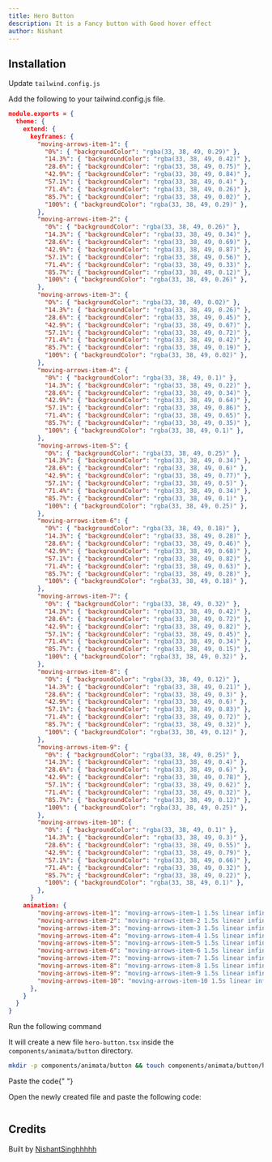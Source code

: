 ```yaml
---
title: Hero Button
description: It is a Fancy button with Good hover effect
author: Nishant
---
```


<ComponentPreview name="button-hero-button--docs" />

## Installation

<Steps>

<Step>Update `tailwind.config.js`</Step>

Add the following to your tailwind.config.js file.

```json
module.exports = {
  theme: {
    extend: {
      keyframes: {
        "moving-arrows-item-1": {
          "0%": { "backgroundColor": "rgba(33, 38, 49, 0.29)" },
          "14.3%": { "backgroundColor": "rgba(33, 38, 49, 0.42)" },
          "28.6%": { "backgroundColor": "rgba(33, 38, 49, 0.75)" },
          "42.9%": { "backgroundColor": "rgba(33, 38, 49, 0.84)" },
          "57.1%": { "backgroundColor": "rgba(33, 38, 49, 0.4)" },
          "71.4%": { "backgroundColor": "rgba(33, 38, 49, 0.26)" },
          "85.7%": { "backgroundColor": "rgba(33, 38, 49, 0.02)" },
          "100%": { "backgroundColor": "rgba(33, 38, 49, 0.29)" },
        },
        "moving-arrows-item-2": {
          "0%": { "backgroundColor": "rgba(33, 38, 49, 0.26)" },
          "14.3%": { "backgroundColor": "rgba(33, 38, 49, 0.34)" },
          "28.6%": { "backgroundColor": "rgba(33, 38, 49, 0.69)" },
          "42.9%": { "backgroundColor": "rgba(33, 38, 49, 0.87)" },
          "57.1%": { "backgroundColor": "rgba(33, 38, 49, 0.56)" },
          "71.4%": { "backgroundColor": "rgba(33, 38, 49, 0.33)" },
          "85.7%": { "backgroundColor": "rgba(33, 38, 49, 0.12)" },
          "100%": { "backgroundColor": "rgba(33, 38, 49, 0.26)" },
        },
        "moving-arrows-item-3": {
          "0%": { "backgroundColor": "rgba(33, 38, 49, 0.02)" },
          "14.3%": { "backgroundColor": "rgba(33, 38, 49, 0.26)" },
          "28.6%": { "backgroundColor": "rgba(33, 38, 49, 0.45)" },
          "42.9%": { "backgroundColor": "rgba(33, 38, 49, 0.67)" },
          "57.1%": { "backgroundColor": "rgba(33, 38, 49, 0.72)" },
          "71.4%": { "backgroundColor": "rgba(33, 38, 49, 0.42)" },
          "85.7%": { "backgroundColor": "rgba(33, 38, 49, 0.19)" },
          "100%": { "backgroundColor": "rgba(33, 38, 49, 0.02)" },
        },
        "moving-arrows-item-4": {
          "0%": { "backgroundColor": "rgba(33, 38, 49, 0.1)" },
          "14.3%": { "backgroundColor": "rgba(33, 38, 49, 0.22)" },
          "28.6%": { "backgroundColor": "rgba(33, 38, 49, 0.34)" },
          "42.9%": { "backgroundColor": "rgba(33, 38, 49, 0.64)" },
          "57.1%": { "backgroundColor": "rgba(33, 38, 49, 0.86)" },
          "71.4%": { "backgroundColor": "rgba(33, 38, 49, 0.65)" },
          "85.7%": { "backgroundColor": "rgba(33, 38, 49, 0.35)" },
          "100%": { "backgroundColor": "rgba(33, 38, 49, 0.1)" },
        },
        "moving-arrows-item-5": {
          "0%": { "backgroundColor": "rgba(33, 38, 49, 0.25)" },
          "14.3%": { "backgroundColor": "rgba(33, 38, 49, 0.34)" },
          "28.6%": { "backgroundColor": "rgba(33, 38, 49, 0.6)" },
          "42.9%": { "backgroundColor": "rgba(33, 38, 49, 0.77)" },
          "57.1%": { "backgroundColor": "rgba(33, 38, 49, 0.5)" },
          "71.4%": { "backgroundColor": "rgba(33, 38, 49, 0.34)" },
          "85.7%": { "backgroundColor": "rgba(33, 38, 49, 0.1)" },
          "100%": { "backgroundColor": "rgba(33, 38, 49, 0.25)" },
        },
        "moving-arrows-item-6": {
          "0%": { "backgroundColor": "rgba(33, 38, 49, 0.18)" },
          "14.3%": { "backgroundColor": "rgba(33, 38, 49, 0.28)" },
          "28.6%": { "backgroundColor": "rgba(33, 38, 49, 0.46)" },
          "42.9%": { "backgroundColor": "rgba(33, 38, 49, 0.68)" },
          "57.1%": { "backgroundColor": "rgba(33, 38, 49, 0.82)" },
          "71.4%": { "backgroundColor": "rgba(33, 38, 49, 0.63)" },
          "85.7%": { "backgroundColor": "rgba(33, 38, 49, 0.28)" },
          "100%": { "backgroundColor": "rgba(33, 38, 49, 0.18)" },
        },
        "moving-arrows-item-7": {
          "0%": { "backgroundColor": "rgba(33, 38, 49, 0.32)" },
          "14.3%": { "backgroundColor": "rgba(33, 38, 49, 0.42)" },
          "28.6%": { "backgroundColor": "rgba(33, 38, 49, 0.72)" },
          "42.9%": { "backgroundColor": "rgba(33, 38, 49, 0.82)" },
          "57.1%": { "backgroundColor": "rgba(33, 38, 49, 0.45)" },
          "71.4%": { "backgroundColor": "rgba(33, 38, 49, 0.34)" },
          "85.7%": { "backgroundColor": "rgba(33, 38, 49, 0.15)" },
          "100%": { "backgroundColor": "rgba(33, 38, 49, 0.32)" },
        },
        "moving-arrows-item-8": {
          "0%": { "backgroundColor": "rgba(33, 38, 49, 0.12)" },
          "14.3%": { "backgroundColor": "rgba(33, 38, 49, 0.21)" },
          "28.6%": { "backgroundColor": "rgba(33, 38, 49, 0.3)" },
          "42.9%": { "backgroundColor": "rgba(33, 38, 49, 0.6)" },
          "57.1%": { "backgroundColor": "rgba(33, 38, 49, 0.83)" },
          "71.4%": { "backgroundColor": "rgba(33, 38, 49, 0.72)" },
          "85.7%": { "backgroundColor": "rgba(33, 38, 49, 0.32)" },
          "100%": { "backgroundColor": "rgba(33, 38, 49, 0.12)" },
        },
        "moving-arrows-item-9": {
          "0%": { "backgroundColor": "rgba(33, 38, 49, 0.25)" },
          "14.3%": { "backgroundColor": "rgba(33, 38, 49, 0.4)" },
          "28.6%": { "backgroundColor": "rgba(33, 38, 49, 0.6)" },
          "42.9%": { "backgroundColor": "rgba(33, 38, 49, 0.78)" },
          "57.1%": { "backgroundColor": "rgba(33, 38, 49, 0.62)" },
          "71.4%": { "backgroundColor": "rgba(33, 38, 49, 0.32)" },
          "85.7%": { "backgroundColor": "rgba(33, 38, 49, 0.12)" },
          "100%": { "backgroundColor": "rgba(33, 38, 49, 0.25)" },
        },
        "moving-arrows-item-10": {
          "0%": { "backgroundColor": "rgba(33, 38, 49, 0.1)" },
          "14.3%": { "backgroundColor": "rgba(33, 38, 49, 0.3)" },
          "28.6%": { "backgroundColor": "rgba(33, 38, 49, 0.55)" },
          "42.9%": { "backgroundColor": "rgba(33, 38, 49, 0.79)" },
          "57.1%": { "backgroundColor": "rgba(33, 38, 49, 0.66)" },
          "71.4%": { "backgroundColor": "rgba(33, 38, 49, 0.32)" },
          "85.7%": { "backgroundColor": "rgba(33, 38, 49, 0.22)" },
          "100%": { "backgroundColor": "rgba(33, 38, 49, 0.1)" },
        },
      }
    animation: {
        "moving-arrows-item-1": "moving-arrows-item-1 1.5s linear infinite",
        "moving-arrows-item-2": "moving-arrows-item-2 1.5s linear infinite",
        "moving-arrows-item-3": "moving-arrows-item-3 1.5s linear infinite",
        "moving-arrows-item-4": "moving-arrows-item-4 1.5s linear infinite",
        "moving-arrows-item-5": "moving-arrows-item-5 1.5s linear infinite",
        "moving-arrows-item-6": "moving-arrows-item-6 1.5s linear infinite",
        "moving-arrows-item-7": "moving-arrows-item-7 1.5s linear infinite",
        "moving-arrows-item-8": "moving-arrows-item-8 1.5s linear infinite",
        "moving-arrows-item-9": "moving-arrows-item-9 1.5s linear infinite",
        "moving-arrows-item-10": "moving-arrows-item-10 1.5s linear infinite",
      },
    }
  }
}
```

<Step>Run the following command</Step>

It will create a new file `hero-button.tsx` inside the `components/animata/button` directory.

```bash
mkdir -p components/animata/button && touch components/animata/button/hero-button.tsx
```

<Step>Paste the code</Step>{" "}

Open the newly created file and paste the following code:

```jsx file=<rootDir>/animata/button/hero-button.tsx

```

</Steps>

## Credits

Built by [NishantSinghhhhh](https://github.com/NishantSinghhhhh)
